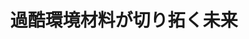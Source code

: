 ﻿---
title: "過酷環境材料が切り拓く未来"
category: "その他"
vol: 78
interviewee: "矢野 豊彦"
url: "http://www.lane.iir.titech.ac.jp/~tyano/yanolab.html"
tags: ["環境","材料","電子","予測","結晶"]
pdf: "78-2-yano.pdf"
career: ""
preface: "矢野研究室では、過酷な環境で使われる材料を開発している。材料の性質は、その材料を構成するミク ロな組織に起因している。このミクロな組織の変化に注目することで、材料が過酷な環境でどのように変 化するかを予測することができる。先生は、透過型電子顕微鏡などの最先端の技術を用いることによって、 結晶の並びなどの材料のミクロな世界を観察し、過酷な環境に耐えられる材料を開発している。"
---
